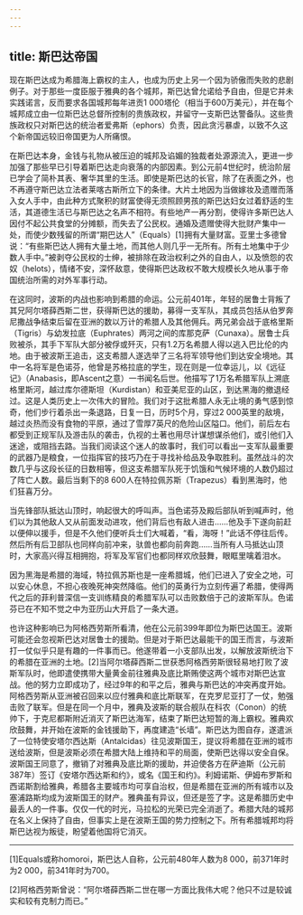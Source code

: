 ```yaml
---
---
---
```

title: 斯巴达帝国
---




现在斯巴达成为希腊海上霸权的主人，也成为历史上另一个因为骄傲而失败的悲剧例子。对于那些一度臣服于雅典的各个城邦，斯巴达曾允诺给予自由，但是它并未实践诺言，反而要求各国城邦每年进贡1 000塔伦（相当于600万美元），并在每个城邦成立由一位斯巴达总督所控制的贵族政权，并留守一支斯巴达警备队。这些贵族政权只对斯巴达的统治者爱弗斯（ephors）负责，因此贪污暴虐，以致不久这个新帝国远较旧帝国更为人所痛恨。

在斯巴达本身，金钱与礼物从被压迫的城邦及谄媚的独裁者处源源流入，更进一步加强了那些早已引导着斯巴达走向衰落的内部因素。到公元前4世纪时，统治阶层已学会了简朴其表、奢华其里的生活。即使是斯巴达的长官，除了在表面之外，也不再遵守斯巴达立法者莱喀古斯所立下的条律。大片土地因为当做嫁妆及遗赠而落入女人手中，由此种方式聚积的财富使得无须照顾男孩的斯巴达妇女过着舒适的生活，其道德生活已与斯巴达之名声不相符。有些地产一再分割，使得许多斯巴达人因付不起公共食堂的分摊额，而失去了公民权。通婚及遗赠使得大批财产集中一处，而使少数残留的所谓“期巴达人”（Equals）[1]拥有大量财富。亚里士多德曾说：“有些斯巴达人拥有大量土地，而其他人则几乎一无所有。所有土地集中于少数人手中。”被剥夺公民权的士绅，被排除在政治权利之外的自由人，以及愤怨的农奴（helots），情绪不安，深怀敌意，使得斯巴达政权不敢大规模长久地从事于帝国统治所需的对外军事行动。

在这同时，波斯的内战也影响到希腊的命运。公元前401年，年轻的居鲁士背叛了其兄阿尔塔薛西斯二世，获得斯巴达的援助，募得一支军队，其成员包括从伯罗奔尼撒战争结束后留在亚洲的数以万计的希腊人及其他佣兵。两兄弟会战于底格里斯（Tigris）与幼发拉底（Euphrates）两河之间的库那克萨（Cunaxa）。居鲁士兵败被杀，其手下军队大部分被俘或歼灭，只有1.2万名希腊人得以逃入巴比伦的内地。由于被波斯王追击，这支希腊人遂选举了三名将军领导他们到达安全境地。其中一名将军是色诺芬，他曾是苏格拉底的学生，现在则是一位幸运儿，以《远征记》（Anabasis，即Ascent之意）一书闻名后世。他描写了1万名希腊军队上溯底格里斯河，越过库尔德斯坦（Kurdistan）和亚美尼亚的山区，到达黑海的撤退经过。这是人类历史上一次伟大的冒险。我们对于这批希腊人永无止境的勇气感到惊奇，他们步行着杀出一条退路，日复一日，历时5个月，穿过2 000英里的敌境，越过炎热而没有食物的平原，通过了雪厚7英尺的危险山区隘口。他们，前后左右都受到正规军队及游击队的袭击，仇视的土著也用尽计谋想谋杀他们，或引他们入迷途，或阻挡去路。当我们阅读这个迷人的故事时，我们可以看出一支军队最重要的武器乃是粮食，一位指挥官的技巧乃在于寻找补给品及争取胜利。虽然战斗的次数几乎与这段长征的日数相等，但这支希腊军队死于饥饿和气候环境的人数仍超过了阵亡人数。最后当剩下的8 600人在特拉佩苏斯（Trapezus）看到黑海时，他们狂喜万分。

当先锋部队抵达山顶时，响起很大的呼叫声。当色诺芬及殿后部队听到喊声时，他们以为其他敌人又从前面发动进攻，他们背后也有敌人进击……他及手下遂向前赶以便伸以援手，但是不久他们便听兵士们大喊着，“看，海呀！”此话不停往后传。然后所有后卫部队也同样向前冲来，驮兽也都向前奔跑……当所有人马抵达山顶时，大家高兴得互相拥抱，将军及军官们也都同样欢欣鼓舞，眼眶里噙着泪水。



因为黑海是希腊的海域，特拉佩苏斯也是一座希腊城，他们已进入了安全之地，可以安心休息，不担心夜晚死神突然降临。他们的英勇行为立刻传遍了希腊，使得两代之后的菲利普深信一支训练精良的希腊军队可以击败数倍于己的波斯军队。色诺芬已在不知不觉之中为亚历山大开启了一条大道。

也许这种影响已为阿格西劳斯所看清，他在公元前399年即位为斯巴达国王。波斯可能还会忽视斯巴达对居鲁士的援助。但是对于斯巴达最能干的国王而言，与波斯打一仗似乎只是有趣的一件事而已。他遂带着一小支部队出发，以解放波斯统治下的希腊在亚洲的土地。[2]当阿尔塔薛西斯二世获悉阿格西劳斯很轻易地打败了波斯军队时，他即遣使携带大量黄金前往雅典及底比斯贿使这两个城市对斯巴达宣战。他的努力立即成功了，经过9年的和平之后，雅典与斯巴达的冲突再度开始。阿格西劳斯从亚洲被召回来以应付雅典和底比斯联军，在克罗尼亚打了一仗，勉强击败了联军。但是在同一个月中，雅典及波斯的联合舰队在科农（Conon）的统帅下，于克尼都斯附近消灭了斯巴达海军，结束了斯巴达短暂的海上霸权。雅典欢欣鼓舞，并开始在波斯的金钱援助下，再度建造“长墙”。斯巴达为图自存，遂遣派了一位特使安塔尔西达斯（Antalcidas）往见波斯国王，提议将希腊在亚洲的城市送给波斯，但是波斯必须在希腊大陆上维持和平的局面，使斯巴达得以安全自保。波斯国王同意了，撤销了对雅典及底比斯的援助，并迫使各方在萨迪斯（公元前387年）签订《安塔尔西达斯和约》，或名《国王和约》。利姆诺斯、伊姆布罗斯和西诺斯割给雅典，希腊各主要城市均可享自治权，但是希腊在亚洲的所有城市以及塞浦路斯均成为波斯国王的财产。雅典虽有异议，但还是签了字。这是希腊历史中最丢人的一件事。仅仅一代的时光，马拉松的光荣已完全消逝了。希腊大陆的城邦在名义上保持了自由，但事实上是在波斯王国的势力控制之下。所有希腊城邦均将斯巴达视为叛徒，盼望着他国将它消灭。



* * *



[1]Equals或称homoroi，斯巴达人自称，公元前480年人数为8 000，前371年时为2 000，前341年时为700。

[2]阿格西劳斯曾说：“阿尔塔薛西斯二世在哪一方面比我伟大呢？他只不过是较诚实和较有克制力而已。”
